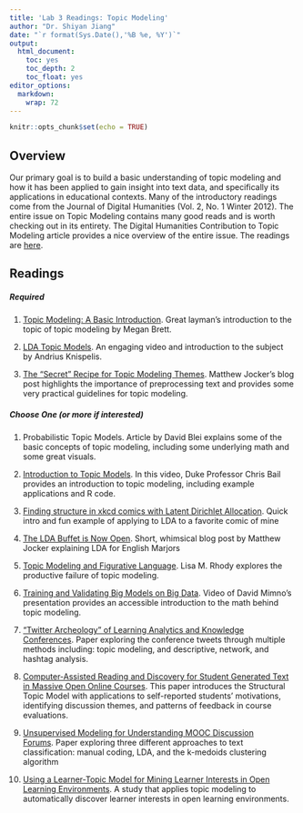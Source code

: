 ```yaml
---
title: 'Lab 3 Readings: Topic Modeling'
author: "Dr. Shiyan Jiang"
date: "`r format(Sys.Date(),'%B %e, %Y')`"
output:
  html_document:
    toc: yes
    toc_depth: 2
    toc_float: yes
editor_options:
  markdown:
    wrap: 72
---
```


```r
knitr::opts_chunk$set(echo = TRUE)
```

## Overview

Our primary goal is to build a basic understanding of topic modeling and
how it has been applied to gain insight into text data, and specifically
its applications in educational contexts. Many of the introductory
readings come from the Journal of Digital Humanities (Vol. 2, No. 1
Winter 2012). The entire issue on Topic Modeling contains many good
reads and is worth checking out in its entirety. The Digital Humanities
Contribution to Topic Modeling article provides a nice overview of the
entire issue. The readings are
[here](https://github.com/laser-institute/essential-readings/tree/main/text%20mining/lab%203).

## Readings

##### Required

1.  [Topic Modeling: A Basic
    Introduction](http://journalofdigitalhumanities.org/2-1/topic-modeling-a-basic-introduction-by-megan-r-brett/). Great
    layman's introduction to the topic of topic modeling by Megan Brett.

2.  [LDA Topic Models](https://youtu.be/3mHy4OSyRf0). An engaging video
    and introduction to the subject by Andrius Knispelis.

3.  [The "Secret" Recipe for Topic Modeling
    Themes](http://www.matthewjockers.net/2013/04/12/secret-recipe-for-topic-modeling-themes/). Matthew
    Jocker's blog post highlights the importance of preprocessing text
    and provides some very practical guidelines for topic modeling. 

##### Choose One (or more if interested)

1.  Probabilistic Topic Models. Article by David Blei explains some of
    the basic concepts of topic modeling, including some underlying math
    and some great visuals. 

2.  [Introduction to Topic Models](https://youtu.be/IUAHUEy1V0Q). In
    this video, Duke Professor Chris Bail provides an introduction to
    topic modeling, including example applications and R code. 

3.  [Finding structure in xkcd comics with Latent Dirichlet
    Allocation](https://projects.cpsievert.me/615/xkcd/). Quick intro
    and fun example of applying to LDA to a favorite comic of mine

4.  [The LDA Buffet is Now
    Open](http://www.matthewjockers.net/2011/09/29/the-lda-buffet-is-now-open-or-latent-dirichlet-allocation-for-english-majors/). Short,
    whimsical blog post by Matthew Jocker explaining LDA for English
    Marjors

5.  [Topic Modeling and Figurative
    Language](http://journalofdigitalhumanities.org/2-1/topic-modeling-and-figurative-language-by-lisa-m-rhody/). Lisa M.
    Rhody explores the productive failure of topic modeling. 

6.  [Training and Validating Big Models on Big
    Data](https://vimeo.com/53080123). Video of David Mimno's
    presentation provides an accessible introduction to the math behind
    topic modeling. 

7.  ["Twitter Archeology" of Learning Analytics and Knowledge
    Conferences](https://dl.acm.org/doi/pdf/10.1145/2723576.2723584?casa_token=Fznv8hpSQ_gAAAAA:FVC4vgtnmEOIDYQ5gDhNPTj_qYMQuAISz8PI_F-pR6zEChM-0HfD2lEN-IuRFxiZYYxLcjBsavq8). Paper
    exploring the conference tweets through multiple methods including:
    topic modeling, and descriptive, network, and hashtag analysis.

8.  [Computer-Assisted Reading and Discovery for Student Generated Text
    in Massive Open Online
    Courses](https://scholar.harvard.edu/files/dtingley/files/educationwriteup.pdf). This
    paper introduces the Structural Topic Model with applications to
    self-reported students' motivations, identifying discussion themes,
    and patterns of feedback in course evaluations.

9.  [Unsupervised Modeling for Understanding MOOC Discussion
    Forums](http://learndialogue.org/pdf/LearnDialogue-EzenCan-LAKmooc-2015.pdf). Paper
    exploring three different approaches to text classification: manual
    coding, LDA, and the k-medoids clustering algorithm

10. [Using a Learner-Topic Model for Mining Learner Interests in Open
    Learning
    Environments](https://www.jstor.org/stable/26388396?seq=1#metadata_info_tab_contents). A
    study that applies topic modeling to automatically discover learner
    interests in open learning environments.

